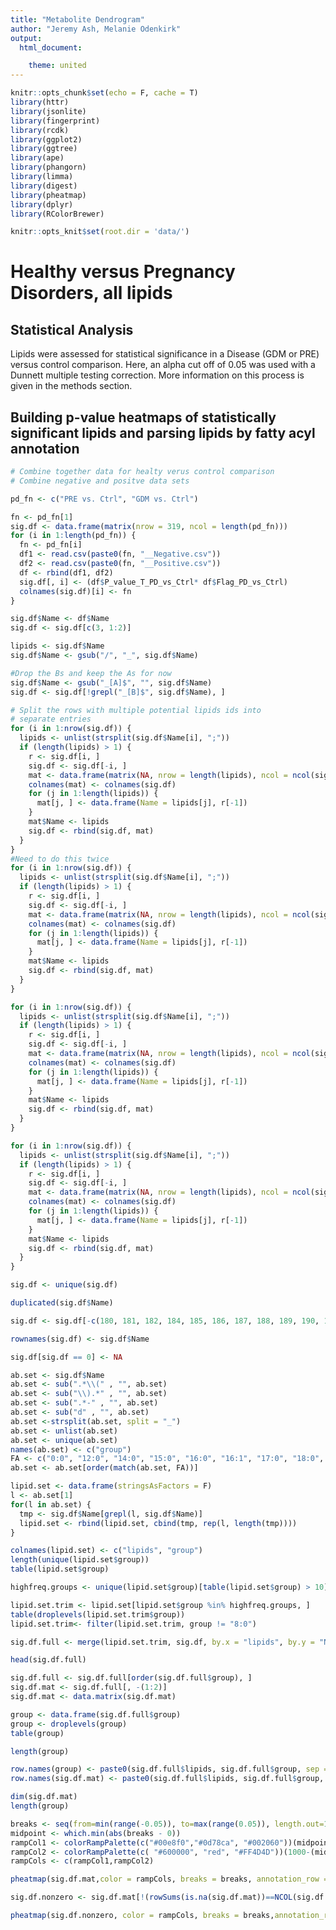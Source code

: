 ```yaml
---
title: "Metabolite Dendrogram"
author: "Jeremy Ash, Melanie Odenkirk"
output: 
  html_document:

    theme: united  
---
```


```r
knitr::opts_chunk$set(echo = F, cache = T)
library(httr)
library(jsonlite)
library(fingerprint)
library(rcdk)
library(ggplot2)
library(ggtree)
library(ape)
library(phangorn)
library(limma)
library(digest)
library(pheatmap)
library(dplyr)
library(RColorBrewer)

knitr::opts_knit$set(root.dir = 'data/')
```


# Healthy versus Pregnancy Disorders, all lipids

## Statistical Analysis

Lipids were assessed for statistical significance in a Disease (GDM or PRE) versus control comparison. Here, an alpha cut off of 0.05 was used with a Dunnett multiple testing correction. More information on this process is given in the methods section. 


## Building p-value heatmaps of statistically significant lipids and parsing lipids by fatty acyl annotation
```r
# Combine together data for healty verus control comparison
# Combine negative and positve data sets

pd_fn <- c("PRE vs. Ctrl", "GDM vs. Ctrl")

fn <- pd_fn[1]
sig.df <- data.frame(matrix(nrow = 319, ncol = length(pd_fn)))
for (i in 1:length(pd_fn)) {
  fn <- pd_fn[i]
  df1 <- read.csv(paste0(fn, "__Negative.csv"))
  df2 <- read.csv(paste0(fn, "__Positive.csv"))
  df <- rbind(df1, df2)
  sig.df[, i] <- (df$P_value_T_PD_vs_Ctrl* df$Flag_PD_vs_Ctrl) 
  colnames(sig.df)[i] <- fn
}

sig.df$Name <- df$Name
sig.df <- sig.df[c(3, 1:2)]

lipids <- sig.df$Name
sig.df$Name <- gsub("/", "_", sig.df$Name)

#Drop the Bs and keep the As for now
sig.df$Name <- gsub("_[A]$", "", sig.df$Name)
sig.df <- sig.df[!grepl("_[B]$", sig.df$Name), ]

# Split the rows with multiple potential lipids ids into 
# separate entries
for (i in 1:nrow(sig.df)) {
  lipids <- unlist(strsplit(sig.df$Name[i], ";"))
  if (length(lipids) > 1) {
    r <- sig.df[i, ]
    sig.df <- sig.df[-i, ]
    mat <- data.frame(matrix(NA, nrow = length(lipids), ncol = ncol(sig.df)))
    colnames(mat) <- colnames(sig.df)
    for (j in 1:length(lipids)) {
      mat[j, ] <- data.frame(Name = lipids[j], r[-1])
    }
    mat$Name <- lipids
    sig.df <- rbind(sig.df, mat)
  }
}
#Need to do this twice
for (i in 1:nrow(sig.df)) {
  lipids <- unlist(strsplit(sig.df$Name[i], ";"))
  if (length(lipids) > 1) {
    r <- sig.df[i, ]
    sig.df <- sig.df[-i, ]
    mat <- data.frame(matrix(NA, nrow = length(lipids), ncol = ncol(sig.df)))
    colnames(mat) <- colnames(sig.df)
    for (j in 1:length(lipids)) {
      mat[j, ] <- data.frame(Name = lipids[j], r[-1])
    }
    mat$Name <- lipids
    sig.df <- rbind(sig.df, mat)
  }
}

for (i in 1:nrow(sig.df)) {
  lipids <- unlist(strsplit(sig.df$Name[i], ";"))
  if (length(lipids) > 1) {
    r <- sig.df[i, ]
    sig.df <- sig.df[-i, ]
    mat <- data.frame(matrix(NA, nrow = length(lipids), ncol = ncol(sig.df)))
    colnames(mat) <- colnames(sig.df)
    for (j in 1:length(lipids)) {
      mat[j, ] <- data.frame(Name = lipids[j], r[-1])
    }
    mat$Name <- lipids
    sig.df <- rbind(sig.df, mat)
  }
}

for (i in 1:nrow(sig.df)) {
  lipids <- unlist(strsplit(sig.df$Name[i], ";"))
  if (length(lipids) > 1) {
    r <- sig.df[i, ]
    sig.df <- sig.df[-i, ]
    mat <- data.frame(matrix(NA, nrow = length(lipids), ncol = ncol(sig.df)))
    colnames(mat) <- colnames(sig.df)
    for (j in 1:length(lipids)) {
      mat[j, ] <- data.frame(Name = lipids[j], r[-1])
    }
    mat$Name <- lipids
    sig.df <- rbind(sig.df, mat)
  }
}

sig.df <- unique(sig.df)

duplicated(sig.df$Name)

sig.df <- sig.df[-c(180, 181, 182, 184, 185, 186, 187, 188, 189, 190, 191, 193, 194, 235), ]

rownames(sig.df) <- sig.df$Name

sig.df[sig.df == 0] <- NA

ab.set <- sig.df$Name
ab.set <- sub(".*\\(" , "", ab.set)
ab.set <- sub("\\).*" , "", ab.set)
ab.set <- sub(".*-" , "", ab.set)
ab.set <- sub("d" , "", ab.set)
ab.set <-strsplit(ab.set, split = "_")
ab.set <- unlist(ab.set)
ab.set <- unique(ab.set)
names(ab.set) <- c("group")
FA <- c("0:0", "12:0", "14:0", "15:0", "16:0", "16:1", "17:0", "18:0", "18:1", "18:2", "18:3", "20:0", "20:1", "20:3", "20:4", "22:0", "22:4", "22:6")
ab.set <- ab.set[order(match(ab.set, FA))]

lipid.set <- data.frame(stringsAsFactors = F)
l <- ab.set[1]
for(l in ab.set) {
  tmp <- sig.df$Name[grepl(l, sig.df$Name)]
  lipid.set <- rbind(lipid.set, cbind(tmp, rep(l, length(tmp))))
}

colnames(lipid.set) <- c("lipids", "group")
length(unique(lipid.set$group))
table(lipid.set$group)

highfreq.groups <- unique(lipid.set$group)[table(lipid.set$group) > 10]

lipid.set.trim <- lipid.set[lipid.set$group %in% highfreq.groups, ]
table(droplevels(lipid.set.trim$group))
lipid.set.trim<- filter(lipid.set.trim, group != "8:0")

sig.df.full <- merge(lipid.set.trim, sig.df, by.x = "lipids", by.y = "Name")

head(sig.df.full)

sig.df.full <- sig.df.full[order(sig.df.full$group), ]
sig.df.mat <- sig.df.full[, -(1:2)]
sig.df.mat <- data.matrix(sig.df.mat)

group <- data.frame(sig.df.full$group)
group <- droplevels(group)
table(group)

length(group)

row.names(group) <- paste0(sig.df.full$lipids, sig.df.full$group, sep = ".")
row.names(sig.df.mat) <- paste0(sig.df.full$lipids, sig.df.full$group, sep = ".")

dim(sig.df.mat)
length(group)
```


```r
breaks <- seq(from=min(range(-0.05)), to=max(range(0.05)), length.out=1000)
midpoint <- which.min(abs(breaks - 0))
rampCol1 <- colorRampPalette(c("#00e8f0","#0d78ca", "#002060"))(midpoint)
rampCol2 <- colorRampPalette(c( "#600000", "red", "#FF4D4D"))(1000-(midpoint))
rampCols <- c(rampCol1,rampCol2)

pheatmap(sig.df.mat,color = rampCols, breaks = breaks, annotation_row = group, gaps_col ="1", cellwidth = 50, cellheight = 10, treeheight_row = 100, treeheight_col = 100,  cluster_row = F, cluster_col = F, fontsize = 10, legend = T, filename = "FA clustering_tail length order_ALL_Lipids.tiff") 

sig.df.nonzero <- sig.df.mat[!(rowSums(is.na(sig.df.mat))==NCOL(sig.df.mat)),] 

pheatmap(sig.df.nonzero, color = rampCols, breaks = breaks,annotation_row = group, gaps_col ="1", cellwidth = 50, cellheight = 10, treeheight_row = 100, treeheight_col = 100,  cluster_row = F, cluster_col = F, fontsize = 10, legend = T, filename = "FA clustering_tail length order_SIG_Lipids.png")

```


